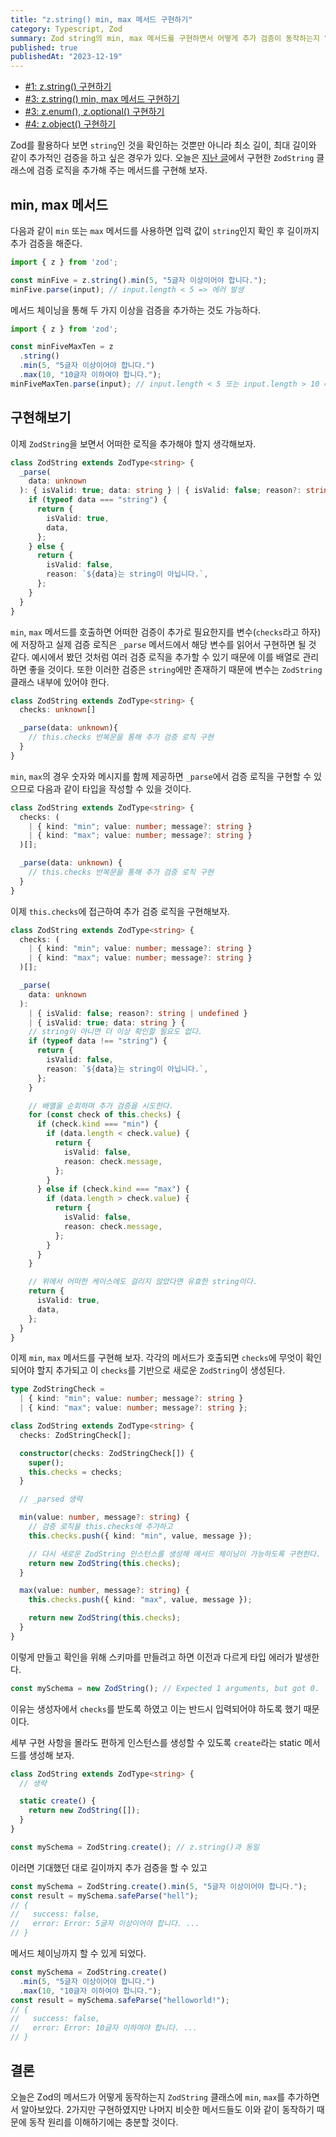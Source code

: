 ```yaml
---
title: "z.string() min, max 메서드 구현하기"
category: Typescript, Zod
summary: Zod string의 min, max 메서드를 구현하면서 어떻게 추가 검증이 동작하는지 알아봅니다.
published: true
publishedAt: "2023-12-19"
---
```


- [#1: z.string() 구현하기](/blog/implementing-zod-using-typescript-1)
- [#3: z.string() min, max 메서드 구현하기](/blog/implementing-zod-using-typescript-2)
- [#3: z.enum(), z.optional() 구현하기](/blog/implementing-zod-using-typescript-3)
- [#4: z.object() 구현하기](/blog/implementing-zod-using-typescript-4)

Zod를 활용하다 보면 `string`인 것을 확인하는 것뿐만 아니라 최소 길이, 최대 길이와 같이 추가적인 검증을 하고 싶은 경우가 있다.
오늘은 [지난 글](/blog/implementing-zod-using-typescript-1)에서 구현한 `ZodString` 클래스에 검증 로직을 추가해 주는 메서드를 구현해 보자.

## min, max 메서드

다음과 같이 `min` 또는 `max` 메서드를 사용하면 입력 값이 `string`인지 확인 후
길이까지 추가 검증을 해준다.

```ts
import { z } from 'zod';

const minFive = z.string().min(5, "5글자 이상이어야 합니다.");
minFive.parse(input); // input.length < 5 => 에러 발생
```

메서드 체이닝을 통해 두 가지 이상을 검증을 추가하는 것도 가능하다.

```ts
import { z } from 'zod';

const minFiveMaxTen = z
  .string()
  .min(5, "5글자 이상이어야 합니다.")
  .max(10, "10글자 이하여야 합니다.");
minFiveMaxTen.parse(input); // input.length < 5 또는 input.length > 10 => 에러 발생 
```

## 구현해보기

이제 `ZodString`을 보면서 어떠한 로직을 추가해야 할지 생각해보자.

```ts
class ZodString extends ZodType<string> {
  _parse(
    data: unknown
  ): { isValid: true; data: string } | { isValid: false; reason?: string } {
    if (typeof data === "string") {
      return {
        isValid: true,
        data,
      };
    } else {
      return {
        isValid: false,
        reason: `${data}는 string이 아닙니다.`,
      };
    }
  }
}
```

`min`, `max` 메서드를 호출하면 어떠한 검증이 추가로 필요한지를 변수(`checks`라고 하자)에 저장하고 실제 검증 로직은 `_parse` 메서드에서 해당 변수를 읽어서 구현하면 될 것 같다.
예시에서 봤던 것처럼 여러 검증 로직을 추가할 수 있기 때문에 이를 배열로 관리하면 좋을 것이다. 
또한 이러한 검증은 `string`에만 존재하기 때문에 변수는 `ZodString` 클래스 내부에 있어야 한다.

```ts
class ZodString extends ZodType<string> {
  checks: unknown[]

  _parse(data: unknown){
    // this.checks 반복문을 통해 추가 검증 로직 구현
  }
}
```

`min`, `max`의 경우 숫자와 메시지를 함께 제공하면 `_parse`에서 검증 로직을 구현할 수 있으므로
다음과 같이 타입을 작성할 수 있을 것이다.

```ts
class ZodString extends ZodType<string> {
  checks: (
    | { kind: "min"; value: number; message?: string }
    | { kind: "max"; value: number; message?: string }
  )[];

  _parse(data: unknown) {
    // this.checks 반복문을 통해 추가 검증 로직 구현
  }
}
```

이제 `this.checks`에 접근하여 추가 검증 로직을 구현해보자.

```ts
class ZodString extends ZodType<string> {
  checks: (
    | { kind: "min"; value: number; message?: string }
    | { kind: "max"; value: number; message?: string }
  )[];

  _parse(
    data: unknown
  ):
    | { isValid: false; reason?: string | undefined }
    | { isValid: true; data: string } {
    // string이 아니면 더 이상 확인할 필요도 없다.
    if (typeof data !== "string") {
      return {
        isValid: false,
        reason: `${data}는 string이 아닙니다.`,
      };
    }

    // 배열을 순회하며 추가 검증을 시도한다.
    for (const check of this.checks) {
      if (check.kind === "min") {
        if (data.length < check.value) {
          return {
            isValid: false,
            reason: check.message,
          };
        }
      } else if (check.kind === "max") {
        if (data.length > check.value) {
          return {
            isValid: false,
            reason: check.message,
          };
        }
      }
    }

    // 위에서 어떠한 케이스에도 걸리지 않았다면 유효한 string이다.
    return {
      isValid: true,
      data,
    };
  }
}
```

이제 `min`, `max` 메서드를 구현해 보자.
각각의 메서드가 호출되면 `checks`에 무엇이 확인되어야 할지 추가되고
이 `checks`를 기반으로 새로운 `ZodString`이 생성된다.

```ts
type ZodStringCheck =
  | { kind: "min"; value: number; message?: string }
  | { kind: "max"; value: number; message?: string };

class ZodString extends ZodType<string> {
  checks: ZodStringCheck[];

  constructor(checks: ZodStringCheck[]) {
    super();
    this.checks = checks;
  }

  // _parsed 생략

  min(value: number, message?: string) {
    // 검증 로직을 this.checks에 추가하고
    this.checks.push({ kind: "min", value, message });

    // 다시 새로운 ZodString 인스턴스를 생성해 메서드 체이닝이 가능하도록 구현한다.
    return new ZodString(this.checks);
  }

  max(value: number, message?: string) {
    this.checks.push({ kind: "max", value, message });

    return new ZodString(this.checks);
  }
}
```

이렇게 만들고 확인을 위해 스키마를 만들려고 하면 이전과 다르게 타입 에러가 발생한다.

```ts
const mySchema = new ZodString(); // Expected 1 arguments, but got 0.
```

이유는 생성자에서 `checks`를 받도록 하였고 이는 반드시 입력되어야 하도록 했기 때문이다.

세부 구현 사항을 몰라도 편하게 인스턴스를 생성할 수 있도록 `create`라는 static 메서드를 생성해 보자.

```ts
class ZodString extends ZodType<string> {
  // 생략

  static create() {
    return new ZodString([]);
  }
}

const mySchema = ZodString.create(); // z.string()과 동일
```

이러면 기대했던 대로 길이까지 추가 검증을 할 수 있고

```ts
const mySchema = ZodString.create().min(5, "5글자 이상이어야 합니다.");
const result = mySchema.safeParse("hell");
// {
//   success: false,
//   error: Error: 5글자 이상이어야 합니다. ...
// }
```

메서드 체이닝까지 할 수 있게 되었다.

```ts
const mySchema = ZodString.create()
  .min(5, "5글자 이상이어야 합니다.")
  .max(10, "10글자 이하여야 합니다.");
const result = mySchema.safeParse("helloworld!");
// {
//   success: false,
//   error: Error: 10글자 이하여야 합니다. ...
// }
```

## 결론

오늘은 Zod의 메서드가 어떻게 동작하는지 `ZodString` 클래스에 `min`, `max`를 추가하면서 알아보았다.
2가지만 구현하였지만 나머지 비슷한 메서드들도 이와 같이 동작하기 때문에 동작 원리를 이해하기에는 충분할 것이다.
